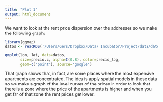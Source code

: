 ```yaml
---
title: "Plot 1"
output: html_document
---
```

We want to look at the rent price dispersion over the addresses so we make the following graph:

```r
library(ggmap)
datos <- readRDS('/Users/Gers/Dropbox/Data\ Incubator/Project/data/datos_finales.rds')

qmplot(lon, lat, data=datos, 
       size=precio.c, alpha=I(0.8), color=precio_log,
       geom=c('point'), source='google')
```

That graph shows that, in fact, are some places where the most expensive apartments are concentrated. The idea is apply spatial models in these data so we make a graph of the level curves of the prices in order to look that there is a zone where the price of the apartments is higher and when you get far of that zone the rent prices get lower.